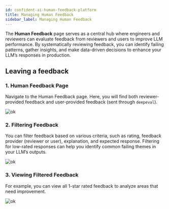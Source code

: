 ```yaml
---
id: confident-ai-human-feedback-platform
title: Managing Human Feedback
sidebar_label: Managing Human Feedback
---
```


The **Human Feedback** page serves as a central hub where engineers and reviewers can evaluate feedback from reviewers and users to improve LLM performance. By systematically reviewing feedback, you can identify failing patterns, gather insights, and make data-driven decisions to enhance your LLM’s responses in production.

## Leaving a feedback

### 1. Human Feedback Page

Navigate to the Human Feedback page. Here, you will find both reviewer-provided feedback and user-provided feedback (sent through `deepeval`).

![ok](https://deepeval-docs.s3.amazonaws.com/human_feedback.svg)

### 2. Filtering Feedback

You can filter feedback based on various criteria, such as rating, feedback provider (reviewer or user), explanation, and expected response. Filtering for low-rated responses can help you identify common failing themes in your LLM’s outputs.

![ok](https://deepeval-docs.s3.amazonaws.com/human_feedback_filter.svg)

### 3. Viewing Filtered Feedback

For example, you can view all 1-star rated feedback to analyze areas that need improvement.

![ok](https://deepeval-docs.s3.amazonaws.com/human_feedback_filtered.svg)
